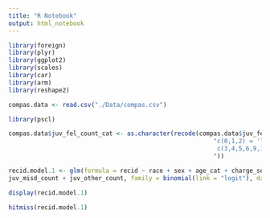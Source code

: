 ```yaml
---
title: "R Notebook"
output: html_notebook
---
```


```r
library(foreign)
library(plyr)
library(ggplot2)
library(scales)
library(car)
library(arm)
library(reshape2)
```


```r
compas.data <- read.csv("./Data/compas.csv")

library(pscl)

compas.data$juv_fel_count_cat <- as.character(recode(compas.data$juv_fel_count,
                                                         "c(0,1,2) = 'less';
                                                          c(3,4,5,6,9,10,13) = 'greater';
                                                         "))

recid.model.1 <- glm(formula = recid ~ race + sex + age_cat + charge_severity + priors_count + juv_fel_count + 
juv_misd_count + juv_other_count, family = binomial(link = "logit"), data = compas.data)

display(recid.model.1)

hitmiss(recid.model.1)

```
